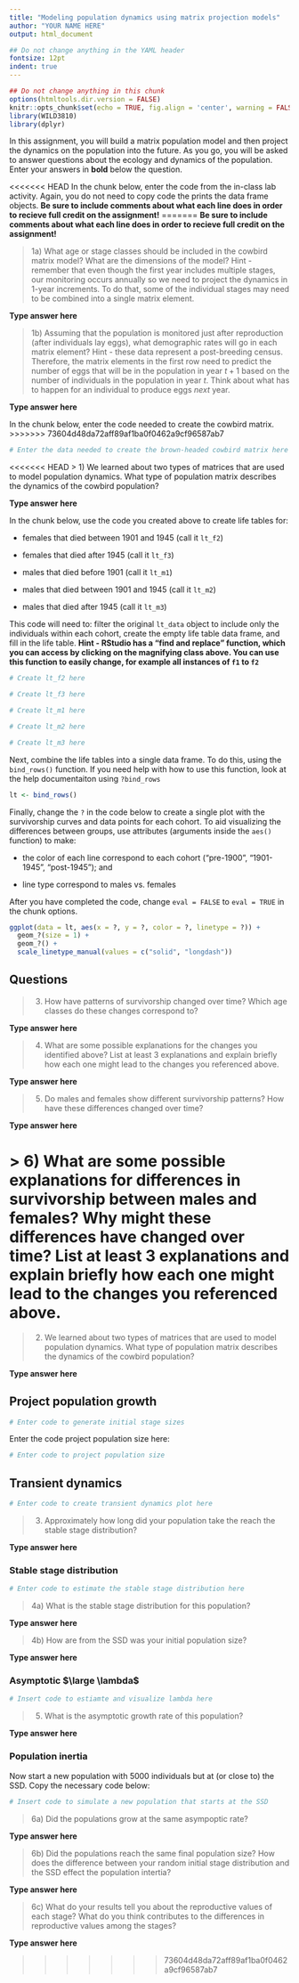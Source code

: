 ```yaml
---
title: "Modeling population dynamics using matrix projection models"
author: "YOUR NAME HERE"
output: html_document

## Do not change anything in the YAML header
fontsize: 12pt
indent: true
---
```


```r
## Do not change anything in this chunk
options(htmltools.dir.version = FALSE)
knitr::opts_chunk$set(echo = TRUE, fig.align = 'center', warning = FALSE, message = FALSE)
library(WILD3810)
library(dplyr)
```


In this assignment, you will build a matrix population model and then project the dynamics on the population into the future. As you go, you will be asked to answer questions about the ecology and dynamics of the population. Enter your answers in **bold** below the question.

<<<<<<< HEAD
In the chunk below, enter the code from the in-class lab activity. Again, you do not need to copy code the prints the data frame objects. **Be sure to include comments about what each line does in order to recieve full credit on the assignment!**
=======
**Be sure to include comments about what each line does in order to recieve full credit on the assignment!**

> 1a) What age or stage classes should be included in the cowbird matrix model? What are the dimensions of the model? Hint - remember that even though the first year includes multiple stages, our monitoring occurs annually so we need to project the dynamics in 1-year increments.  To do that, some of the individual stages may need to be combined into a single matrix element. 

**Type answer here**

> 1b) Assuming that the population is monitored just after reproduction (after individuals lay eggs), what demographic rates will go in each matrix element? Hint - these data represent a post-breeding census. Therefore, the matrix elements in the first row need to predict the number of eggs that will be in the population in year $t + 1$ based on the number of individuals in the population in year $t$. Think about what has to happen for an individual to produce eggs *next* year. 

**Type answer here**

In the chunk below, enter the code needed to create the cowbird matrix. 
>>>>>>> 73604d48da72aff89af1ba0f0462a9cf96587ab7

```r
# Enter the data needed to create the brown-headed cowbird matrix here
```


<<<<<<< HEAD
> 1) We learned about two types of matrices that are used to model population dynamics. What type of population matrix describes the dynamics of the cowbird population? 

**Type answer here**

In the chunk below, use the code you created above to create life tables for:

- females that died between 1901 and 1945 (call it `lt_f2`)

- females that died after 1945 (call it `lt_f3`)

- males that died before 1901 (call it `lt_m1`)

- males that died between 1901 and 1945 (call it `lt_m2`)

- males that died after 1945 (call it `lt_m3`)

This code will need to: filter the original `lt_data` object to include only the individuals within each cohort, create the empty life table data frame, and fill in the life table. **Hint - RStudio has a "find and replace" function, which you can access by clicking on the magnifying class above. You can use this function to easily change, for example all instances of `f1` to `f2`**

```r
# Create lt_f2 here
```

```r
# Create lt_f3 here
```

```r
# Create lt_m1 here
```

```r
# Create lt_m2 here
```

```r
# Create lt_m3 here
```



Next, combine the life tables into a single data frame. To do this, using the `bind_rows()` function. If you need help with how to use this function, look at the help documentaiton using `?bind_rows`

```r
lt <- bind_rows()
```

Finally, change the `?` in the code below to create a single plot with the survivorship curves and data points for each cohort. To aid visualizing the differences between groups, use attributes (arguments inside the `aes()` function) to make:

- the color of each line correspond to each cohort ("pre-1900", "1901-1945", "post-1945"); and 

- line type correspond to males vs. females

After you have completed the code, change `eval = FALSE` to `eval = TRUE` in the chunk options.

```r
ggplot(data = lt, aes(x = ?, y = ?, color = ?, linetype = ?)) +
  geom_?(size = 1) +
  geom_?() +
  scale_linetype_manual(values = c("solid", "longdash"))
```

## Questions

> 3) How have patterns of survivorship changed over time? Which age classes do these changes correspond to?  

**Type answer here**

> 4) What are some possible explanations for the changes you identified above? List at least 3 explanations and explain briefly how each one might lead to the changes you referenced above. 

**Type answer here**

> 5) Do males and females show different survivorship patterns? How have these differences changed over time?  

**Type answer here**

> 6) What are some possible explanations for differences in survivorship between males and females? Why might these differences have changed over time? List at least 3 explanations and explain briefly how each one might lead to the changes you referenced above.
=======
> 2) We learned about two types of matrices that are used to model population dynamics. What type of population matrix describes the dynamics of the cowbird population? 

**Type answer here**

## Project population growth

```r
# Enter code to generate initial stage sizes
```

Enter the code project population size here:

```r
# Enter code to project population size 
```

## Transient dynamics

```r
# Enter code to create transient dynamics plot here
```

> 3) Approximately how long did your population take the reach the stable stage distribution?

**Type answer here**

### Stable stage distribution

```r
# Enter code to estimate the stable stage distribution here
```

> 4a) What is the stable stage distribution for this population?

**Type answer here**

> 4b) How are from the SSD was your initial population size? 

**Type answer here**


### Asymptotic $\large \lambda$

```r
# Insert code to estiamte and visualize lambda here
```

> 5) What is the asymptotic growth rate of this population?

**Type answer here**

### Population inertia

Now start a new population with 5000 individuals but at (or close to) the SSD. Copy the necessary code below:

```r
# Insert code to simulate a new population that starts at the SSD
```


> 6a) Did the populations grow at the same asympoptic rate? 

**Type answer here**

> 6b) Did the populations reach the same final population size? How does the difference between your random initial stage distribution and the SSD effect the population intertia?   

**Type answer here**

> 6c) What do your results tell you about the reproductive values of each stage? What do you think contributes to the differences in reproductive values among the stages? 

**Type answer here**



>>>>>>> 73604d48da72aff89af1ba0f0462a9cf96587ab7
